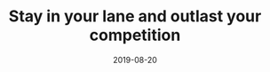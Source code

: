 ---
title: Stay in your lane and outlast your competition
description: A short reflection on user experience and design.
date: 2019-08-20
readingTime: 1
---